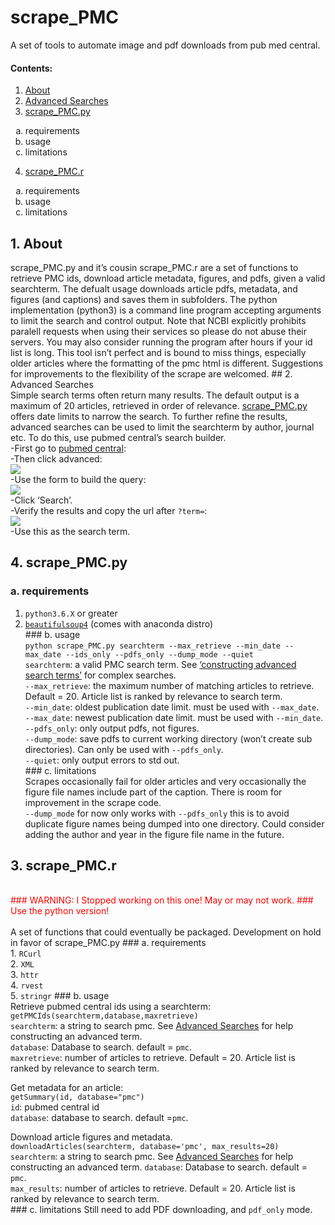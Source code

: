 # scrape_PMC  
A set of tools to automate image and pdf downloads from pub med central.  

#### Contents: 
1. <a href= #about>About</a>  
2. <a href= #advanced>Advanced Searches</a>
3. <a href = #.py>scrape_PMC.py</a>  
  a. requirements  
  b. usage   
  c. limitations
4. <a href = #.r>scrape_PMC.r</a>  
  a. requirements  
  b. usage  
  c. limitations

## <a id='about'></a>1. About 
scrape_PMC.py and it's cousin scrape_PMC.r are a set of functions to retrieve PMC ids, download article metadata, figures, and pdfs, given a valid searchterm. The defualt usage downloads article pdfs, metadata, and figures (and captions) and saves them in subfolders.
The python implementation (python3) is a command line program accepting arguments to limit the search and control output.
Note that NCBI explicitly prohibits paralell requests when using their services so please do not abuse their servers.
You may also consider running the program after hours if your id list is long.
 This tool isn't perfect and is bound to miss things, especially older articles where the formatting of the pmc html is different.
 Suggestions for improvements to the flexibility of the scrape are welcomed.
## <a id='advanced'></a>2. Advanced Searches  
Simple search terms often return many results. The default output is a maximum of 20 articles, retrieved in order of relevance.
<a href = #.py>scrape_PMC.py</a> offers date limits to narrow the search. To further refine the results, advanced searches can be used to limit the searchterm by author, journal etc.
To do this, use pubmed central's search builder.  
-First go to <a href='https://www.ncbi.nlm.nih.gov/pmc/'>pubmed central</a>:  
-Then click advanced:  
<img src='img/fig_1.jpg'></img>  
-Use the form to build the query:  
<img src='img/fig_2.jpg'></img>  
-Click 'Search'.  
-Verify the results and copy the url after `?term=`:  
<img src='img/fig_3.jpg'></img>  
-Use this as the search term.  

## <a id='.py'></a>4. scrape_PMC.py  
### a. requirements 
  1. `python3.6.X` or greater
  2. <a href='https://www.crummy.com/software/BeautifulSoup/'>`beautifulsoup4`</a> (comes with anaconda distro)  
### b. usage  
`python scrape_PMC.py searchterm --max_retrieve --min_date --max_date --ids_only --pdfs_only --dump_mode --quiet`  
`searchterm`: a valid PMC search term. See <a href=#advanced>'constructing advanced search terms'</a> for complex searches.  
`--max_retrieve`: the maximum number of matching articles to retrieve. Default = 20. Article list is ranked by relevance to search term.  
`--min_date`: oldest publication date limit. must be used with `--max_date`.  
`--max_date`: newest publication date limit. must be used with `--min_date`.  
`--pdfs_only`: only output pdfs, not figures.  
`--dump_mode`: save pdfs to current working directory (won't create sub directories). Can only be used with `--pdfs_only`.  
`--quiet`: only output errors to std out.  
### c. limitations  
Scrapes occasionally fail for older articles and very occasionally the figure file names include part of the caption.
 There is room for improvement in the scrape code.  
 `--dump_mode` for now only works with `--pdfs_only` this is to avoid duplicate figure names being dumped into one directory.
  Could consider adding the author and year in the figure file name in the future.  
  
## <a id='.r'></a>3. scrape_PMC.r  
<span style="color:red">  
### WARNING: I Stopped working on this one! May or may not work.
### Use the python version!  
</span>  
A set of functions that could eventually be packaged. 
Development on hold in favor of scrape_PMC.py
### a. requirements  
  1. `RCurl`  
  2. `XML`  
  3. `httr`  
  4. `rvest`  
  5. `stringr`
### b. usage  
Retrieve pubmed central ids using a searchterm:  
`getPMCIds(searchterm,database,maxretrieve)`  
`searchterm`: a string to search pmc. See <a href=#advanced>Advanced Searches</a> for help constructing an advanced term.  
`database`: Database to search.  default = `pmc`.  
`maxretrieve`:  number of articles to retrieve. Default = 20. Article list is ranked by relevance to search term. 

Get metadata for an article:  
`getSummary(id, database="pmc")`  
`id`: pubmed central id  
`database`: database to search. default =`pmc`.  

Download article figures and metadata.  
`downloadArticles(searchterm, database='pmc', max_results=20)`  
`searchterm`: a string to search pmc. See <a href=#advanced>Advanced Searches</a> for help constructing an advanced term. 
`database`: Database to search.  default = `pmc`.  
`max_results`:  number of articles to retrieve. Default = 20. Article list is ranked by relevance to search term.  
### c. limitations 
Still need to add PDF downloading, and `pdf_only` mode.


